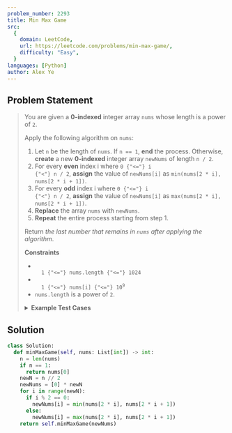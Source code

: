 ```yaml
---
problem_number: 2293
title: Min Max Game
src:
  {
    domain: LeetCode,
    url: https://leetcode.com/problems/min-max-game/,
    difficulty: "Easy",
  }
languages: [Python]
author: Alex Ye
---
```


## Problem Statement

<blockquote src={frontmatter.src_url}>

You are given a **0-indexed** integer array `nums` whose length is a power of `2`.

Apply the following algorithm on `nums`:

1. Let `n` be the length of `nums`. If `n == 1`, **end** the process. Otherwise, **create** a new **0-indexed** integer array `newNums` of length `n / 2`.
2. For every **even** index i where <code>0 {"<="} i {"<"} n / 2</code>, **assign** the value of `newNums[i]` as `min(nums[2 * i], nums[2 * i + 1])`.
3. For every **odd** index i where <code>0 {"<="} i {"<"} n / 2</code>, **assign** the value of `newNums[i]` as `max(nums[2 * i], nums[2 * i + 1])`.
4. **Replace** the array `nums` with `newNums`.
5. **Repeat** the entire process starting from step 1.

Return _the last number that remains in `nums` after applying the algorithm_.

**Constraints**

- <code>
    1 {"<="} nums.length {"<="} 1024
  </code>
- <code>
    1 {"<="} nums[i] {"<="} 10<sup>9</sup>
  </code>
- `nums.length` is a power of `2`.

<details>
<summary><strong>Example Test Cases</strong></summary>

**Example 1:**

```
Input: nums = [1,3,5,2,4,8,2,2]
Output: 1
Explanation: The following arrays are the results of applying the algorithm repeatedly.
First: nums = [1,5,4,2]
Second: nums = [1,4]
Third: nums = [1]
1 is the last remaining number, so we return 1.

```

**Example 2:**

```
Input: nums = [3]
Output: 3
Explanation: 3 is already the last remaining number, so we return 3.
```

</details>
</blockquote>

## Solution

```python
class Solution:
  def minMaxGame(self, nums: List[int]) -> int:
    n = len(nums)
    if n == 1:
      return nums[0]
    newN = n // 2
    newNums = [0] * newN
    for i in range(newN):
      if i % 2 == 0:
        newNums[i] = min(nums[2 * i], nums[2 * i + 1])
      else:
        newNums[i] = max(nums[2 * i], nums[2 * i + 1])
    return self.minMaxGame(newNums)
```
